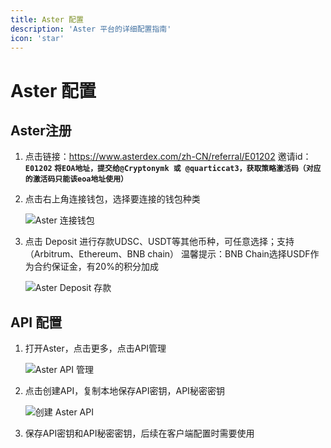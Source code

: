 ```yaml
---
title: Aster 配置
description: 'Aster 平台的详细配置指南'
icon: 'star'
---
```


# Aster 配置

## Aster注册

1. 点击链接：https://www.asterdex.com/zh-CN/referral/E01202    邀请id：**`E01202`
`将EOA地址，提交给@Cryptonymk 或 @quarticcat3，获取策略激活码（对应的激活码只能该eoa地址使用）`**

2. 点击右上角连接钱包，选择要连接的钱包种类

    <img src="/images/aster/001.png" alt="Aster 连接钱包" />

3. 点击 Deposit 进行存款UDSC、USDT等其他币种，可任意选择；支持 （Arbitrum、Ethereum、BNB chain）
温馨提示：BNB Chain选择USDF作为合约保证金，有20%的积分加成

    <img src="/images/aster/002.png" alt="Aster Deposit 存款" />

## API 配置

1. 打开Aster，点击更多，点击API管理

   <img src="/images/aster/003.png" alt="Aster API 管理" />

2. 点击创建API，复制本地保存API密钥，API秘密密钥

   <img src="/images/aster/004.png" alt="创建 Aster API" />

3. 保存API密钥和API秘密密钥，后续在客户端配置时需要使用